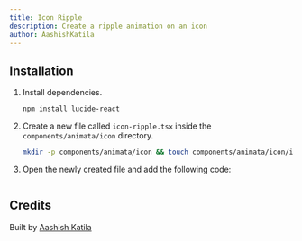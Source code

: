 ```yaml
---
title: Icon Ripple
description: Create a ripple animation on an icon
author: AashishKatila
---
```


<ComponentPreview name="icon-icon-ripple--docs" />

## Installation

1. Install dependencies.

   ```bash
   npm install lucide-react
   ```

2. Create a new file called `icon-ripple.tsx` inside the `components/animata/icon` directory.

   ```bash
   mkdir -p components/animata/icon && touch components/animata/icon/icon-ripple.tsx
   ```

3. Open the newly created file and add the following code:

```jsx file=<rootDir>/animata/icon/icon-ripple.tsx

```

## Credits

Built by [Aashish Katila](https://github.com/AashishKatila)
